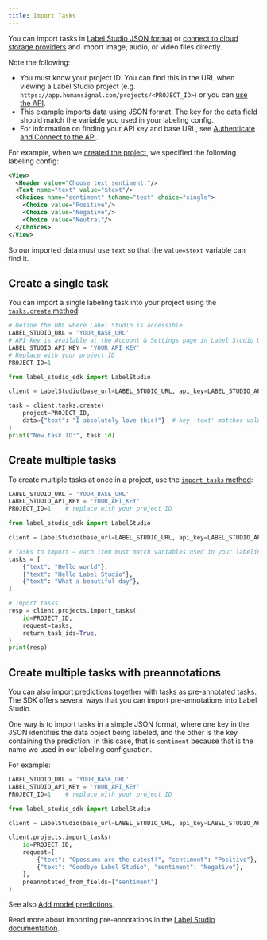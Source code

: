 ```yaml
---
title: Import Tasks
---
```


You can import tasks in [Label Studio JSON format](tasks.html#Basic-Label-Studio-JSON-format) or [connect to cloud storage providers](https://github.com/heartexlabs/label-studio-sdk/blob/master/examples/annotate_data_from_gcs/annotate_data_from_gcs.ipynb) and import image, audio, or video files directly.

Note the following:

* You must know your project ID. You can find this in the URL when viewing a Label Studio project (e.g. `https://app.humansignal.com/projects/<PROJECT_ID>`) or you can [use the API](../../api-reference/api-reference/projects/list).
* This example imports data using JSON format. The key for the data field should match the variable you used in your labeling config. 
* For information on finding your API key and base URL, see [Authenticate and Connect to the API](../../api-reference/introduction/getting-started#authenticate-and-connect-to-the-api).

For example, when we [created the project](create-a-project), we specified the following labeling config:

```xml
<View>
  <Header value="Choose text sentiment:"/>
  <Text name="text" value="$text"/>
  <Choices name="sentiment" toName="text" choice="single">
    <Choice value="Positive"/>
    <Choice value="Negative"/>
    <Choice value="Neutral"/>
  </Choices>
</View>
```

So our imported data must use `text` so that the `value=$text` variable can find it. 

## Create a single task

You can import a single labeling task into your project using the [`tasks.create` method](../../api-reference/api-reference/tasks/create):

```python
# Define the URL where Label Studio is accessible
LABEL_STUDIO_URL = 'YOUR_BASE_URL'
# API key is available at the Account & Settings page in Label Studio UI
LABEL_STUDIO_API_KEY = 'YOUR_API_KEY'
# Replace with your project ID
PROJECT_ID=1

from label_studio_sdk import LabelStudio

client = LabelStudio(base_url=LABEL_STUDIO_URL, api_key=LABEL_STUDIO_API_KEY)

task = client.tasks.create(
    project=PROJECT_ID,
    data={"text": "I absolutely love this!"}  # key 'text' matches value="$text" in your config
)
print("New task ID:", task.id)
```

## Create multiple tasks

To create multiple tasks at once in a project, use the [`import_tasks` method](../../api-reference/api-reference/projects/import-tasks):

```python
LABEL_STUDIO_URL = 'YOUR_BASE_URL'
LABEL_STUDIO_API_KEY = 'YOUR_API_KEY'
PROJECT_ID=1    # replace with your project ID 

from label_studio_sdk import LabelStudio

client = LabelStudio(base_url=LABEL_STUDIO_URL, api_key=LABEL_STUDIO_API_KEY)

# Tasks to import — each item must match variables used in your labeling config (e.g., $text)
tasks = [
    {"text": "Hello world"},
    {"text": "Hello Label Studio"},
    {"text": "What a beautiful day"},
]

# Import tasks
resp = client.projects.import_tasks(
    id=PROJECT_ID,
    request=tasks,
    return_task_ids=True,
)
print(resp)
```

## Create multiple tasks with preannotations

You can also import predictions together with tasks as pre-annotated tasks. The SDK offers several ways that you can import pre-annotations into Label Studio.

One way is to import tasks in a simple JSON format, where one key in the JSON identifies the data object being labeled, and the other is the key containing the prediction. In this case, that is `sentiment` because that is the name we used in our labeling configuration.

For example:

```python
LABEL_STUDIO_URL = 'YOUR_BASE_URL'
LABEL_STUDIO_API_KEY = 'YOUR_API_KEY'
PROJECT_ID=1    # replace with your project ID 

from label_studio_sdk import LabelStudio

client = LabelStudio(base_url=LABEL_STUDIO_URL, api_key=LABEL_STUDIO_API_KEY)

client.projects.import_tasks(
    id=PROJECT_ID,
    request=[
        {"text": "Opossums are the cutest!", "sentiment": "Positive"},
        {"text": "Goodbye Label Studio", "sentiment": "Negative"},
    ],
    preannotated_from_fields=["sentiment"]
)
```
See also [Add model predictions](add-model-predictions). 

Read more about importing pre-annotations in the [Label Studio documentation](https://labelstud.io/guide/predictions).